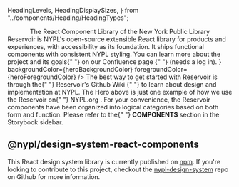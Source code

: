 
  HeadingLevels,
  HeadingDisplaySizes,
} from "../components/Heading/HeadingTypes";

<Meta title="Introduction" />


<DSProvider>
  <VStack spacing="s">
    <Center>
      <Logo name={LogoNames.ReservoirVerticalColor} size={LogoSizes.Small} />
    </Center>
    <Box>
      <Center>
        <Heading
          level={HeadingLevels.One}
          displaySize={HeadingDisplaySizes.Tertiary}
        >
          The React Component Library of the New York Public Library
        </Heading>
      </Center>
      <Text>
        Reservoir is NYPL's open-source extensible React library for products
        and experiences, with accessibility as its foundation. It ships
        functional components with consistent NYPL styling. You can learn more
        about the project and its goals{" "}
        <Link
          href="https://confluence.nypl.org/display/DIGTL/NYPL+Design+System"
          type={LinkTypes.External}
        >
          on our Confluence page
        </Link>{" "}
        (needs a log in).
      </Text>
    </Box>
    <Hero
      heroType={HeroTypes.FiftyFifty}
      subHeaderText="With 92 locations across the Bronx, Manhattan, and Staten Island, The New York Public Library is an essential part of neighborhoods across the city. Visit us today."
      image={
        <Image
          src="https://cdn-d8.nypl.org/s3fs-public/styles/2_1_960/public/2020-07/SASB_06_29_2020_Lions_mask-00207%20copy_0.jpeg?h=c8e955ed&itok=n_GLQgoe"
          alt=""
        />
      }
      backgroundColor={heroBackgroundColor}
      foregroundColor={heroForegroundColor}
    />
    <Box>
      <Text>
        The best way to get started with Reservoir is through the{" "}
        <Link
          href="https://github.com/NYPL/nypl-design-system/wiki"
          type={LinkTypes.External}
        >
          Reservoir's Github Wiki
        </Link>{" "}
        to learn about design and implementation at NYPL. The Hero above is just
        one example of how we use the Reservoir on{" "}
        <Link href="https://nypl.org" type={LinkTypes.External}>
          NYPL.org
        </Link>
        .
      </Text>
      <Text>
        For your convenience, the Reservoir components have been organized into
        logical categories based on both form and function. Please refer to the{" "}
        <b>COMPONENTS</b> section in the Storybook sidebar.
      </Text>
    </Box>
  </VStack>
</DSProvider>

<br />

## @nypl/design-system-react-components

This React design system library is currently published on [npm](https://www.npmjs.com/package/@nypl/design-system-react-components).
If you're looking to contribute to this project, checkout the
[nypl-design-system](https://github.com/NYPL/nypl-design-system) repo on Github
for more information.
